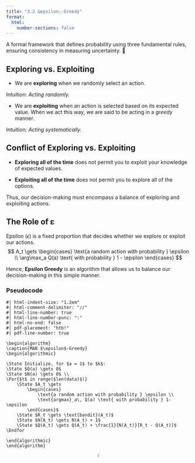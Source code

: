 ```yaml
---
title: "3.2 &epsilon;-Greedy"
format:
  html:
    number-sections: false
---
```


::: {.callout-note appearance="simple" icon=false}
A formal framework that defines probability using three fundamental rules, ensuring consistency in measuring uncertainty. 🎲
:::

## Exploring vs. Exploiting

- We are **exploring** when we randomly select an action.  
  
Intuition: _Acting randomly._

- We are **exploiting** when an action is selected based on its expected value. When we act this way, we are said to be acting in a _greedy_ manner.
  
Intuition: _Acting systematically._

## Conflict of Exploring vs. Exploiting

- **Exploring all of the time** does not permit you to exploit your knowledge of expected values.

- **Exploiting all of the time** does not permit you to explore all of the options.

Thus, our decision-making must encompass a balance of exploring and exploiting actions.

## The Role of &epsilon;

Epsilon ($\epsilon$) is a fixed proportion that decides whether we explore or exploit our actions.
$$
  A_t \gets 
  \begin{cases}
      \text{a random action with probability } \epsilon \\
      \arg\max_a Q(a) \text{ with probability } 1 - \epsilon
  \end{cases}
$$

Hence, **Epsilon Greedy** is an algorithm that allows us to balance our decision-making in this simple manner.

### Pseudocode

```pseudocode
#| html-indent-size: "1.2em"
#| html-comment-delimiter: "//"
#| html-line-number: true
#| html-line-number-punc: ":"
#| html-no-end: false
#| pdf-placement: "htb!"
#| pdf-line-number: true

\begin{algorithm}
\caption{MAB $\epsilon$-Greedy}
\begin{algorithmic}

\State Initialize, for $a = 1$ to $k$:
\State $Q(a) \gets 0$ 
\State $N(a) \gets 0$ \\
\For{$t$ in range($len(data)$)}
    \State $A_t \gets
        \begin{cases}
            \text{a random action with probability } \epsilon \\
            \text{argmax}_a\, Q(a) \text{ with probability } 1-\epsilon 
        \end{cases}$
    \State $R_t \gets \text{bandit}(A_t)$
    \State $N(A_t) \gets N(A_t) + 1$
    \State $Q(A_t) \gets Q(A_t) + \frac{1}{N(A_t)}[R_t - Q(A_t)]$
\Endfor

\end{algorithmic}
\end{algorithm}
```

<div style="text-align: center;">
  <a href="https://github.com/">
    <img src="images/github.svg" alt="GitHub" width="5%"/> <!-- Adjust width as needed -->
  </a>
</div>